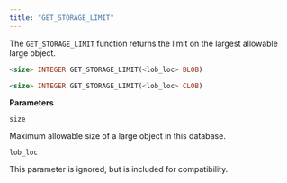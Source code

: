 ```yaml
---
title: "GET_STORAGE_LIMIT"
---
```


The `GET_STORAGE_LIMIT` function returns the limit on the largest allowable large object.

```sql
<size> INTEGER GET_STORAGE_LIMIT(<lob_loc> BLOB)

<size> INTEGER GET_STORAGE_LIMIT(<lob_loc> CLOB)
```

**Parameters**

`size`

 Maximum allowable size of a large object in this database.

`lob_loc`

 This parameter is ignored, but is included for compatibility.
